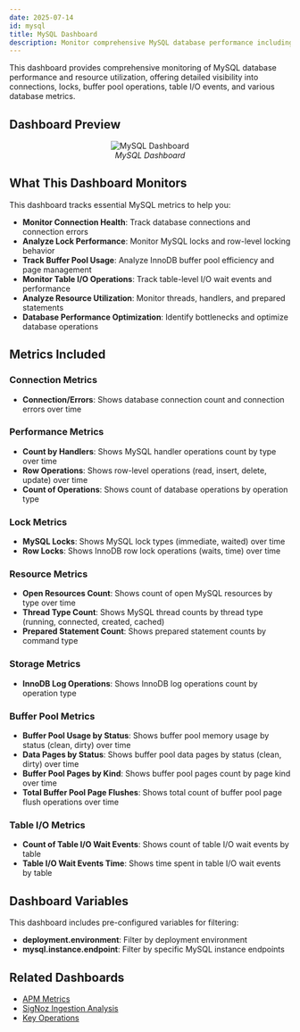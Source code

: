 ```yaml
---
date: 2025-07-14
id: mysql
title: MySQL Dashboard
description: Monitor comprehensive MySQL database performance including connections, locks, buffer pool usage, table I/O operations, and resource utilization for database optimization.
---
```


This dashboard provides comprehensive monitoring of MySQL database performance and resource utilization, offering detailed visibility into connections, locks, buffer pool operations, table I/O events, and various database metrics.

## Dashboard Preview

<figure data-zoomable align='center'>
    <img src="/img/docs/dashboards/dashboard-templates/mysql.webp" alt="MySQL Dashboard"/>
    <figcaption><i>MySQL Dashboard</i></figcaption>
</figure>

<div className="flex justify-center">
  <DashboardActions 
    dashboardJsonUrl="https://raw.githubusercontent.com/SigNoz/dashboards/refs/heads/main/mysql/mysql-otlp-v1.json"
    dashboardName="MySQL"
  />
</div>

## What This Dashboard Monitors

This dashboard tracks essential MySQL metrics to help you:

- **Monitor Connection Health**: Track database connections and connection errors
- **Analyze Lock Performance**: Monitor MySQL locks and row-level locking behavior
- **Track Buffer Pool Usage**: Analyze InnoDB buffer pool efficiency and page management
- **Monitor Table I/O Operations**: Track table-level I/O wait events and performance
- **Analyze Resource Utilization**: Monitor threads, handlers, and prepared statements
- **Database Performance Optimization**: Identify bottlenecks and optimize database operations

## Metrics Included

### Connection Metrics
- **Connection/Errors**: Shows database connection count and connection errors over time

### Performance Metrics
- **Count by Handlers**: Shows MySQL handler operations count by type over time
- **Row Operations**: Shows row-level operations (read, insert, delete, update) over time
- **Count of Operations**: Shows count of database operations by operation type

### Lock Metrics
- **MySQL Locks**: Shows MySQL lock types (immediate, waited) over time
- **Row Locks**: Shows InnoDB row lock operations (waits, time) over time

### Resource Metrics
- **Open Resources Count**: Shows count of open MySQL resources by type over time
- **Thread Type Count**: Shows MySQL thread counts by thread type (running, connected, created, cached)
- **Prepared Statement Count**: Shows prepared statement counts by command type

### Storage Metrics
- **InnoDB Log Operations**: Shows InnoDB log operations count by operation type

### Buffer Pool Metrics
- **Buffer Pool Usage by Status**: Shows buffer pool memory usage by status (clean, dirty) over time
- **Data Pages by Status**: Shows buffer pool data pages by status (clean, dirty) over time
- **Buffer Pool Pages by Kind**: Shows buffer pool pages count by page kind over time
- **Total Buffer Pool Page Flushes**: Shows total count of buffer pool page flush operations over time

### Table I/O Metrics
- **Count of Table I/O Wait Events**: Shows count of table I/O wait events by table
- **Table I/O Wait Events Time**: Shows time spent in table I/O wait events by table

## Dashboard Variables

This dashboard includes pre-configured variables for filtering:

- **deployment.environment**: Filter by deployment environment 
- **mysql.instance.endpoint**: Filter by specific MySQL instance endpoints 

## Related Dashboards

- [APM Metrics](/docs/dashboards/dashboard-templates/apm-metrics)
- [SigNoz Ingestion Analysis](/docs/dashboards/dashboard-templates/signoz-ingestion-analysis)
- [Key Operations](/docs/dashboards/dashboard-templates/key-operations)